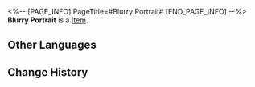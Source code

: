 <%-- [PAGE_INFO]
PageTitle=#Blurry Portrait#
[END_PAGE_INFO] --%>
{{Item Infobox
|title       = Blurry Portrait
|id          = 149976
|image       = Item Blurry Portrait.png
|type        = 
|invCategory = Missions
|rarity      = 1
|effect      = 
|description = The figure in the picture did not seem to plan to let people feel the historical weight this photo should carry.
}}
{{Description|1=''"What will become of Belobog in a hundred years? Well, you'll have to see it through your eyes."''}}
'''Blurry Portrait''' is a [[Item]].

==Other Languages==
{{Other Languages
|en   = Blurry Portrait
|zhs  = 内容模糊的肖像
|zht  = 內容模糊的肖像
|ja   = ぼんやりした肖像写真
|ko   = 흐릿한 초상
|es   = Retrato borroso
|fr   = Portrait flou
|ru   = Размытый портрет
|th   = ภาพบุคคลที่แสนจะเลือนราง
|vi   = Chân Dung Mờ Ảo
|de   = Unscharfes Porträt
|id   = Potret yang Buram
|pt   = Retrato Borrado
}}

==Change History==
{{Change History|2.0}}